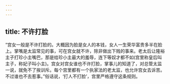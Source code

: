 ```yaml
---
---
---
```

title: 不许打脸
---



“宫女一般是不许打脸的。大概因为脸是女人的本钱，女人一生荣华富贵多半在脸上。掌嘴是太监常见的事，可在宫女就不许，除非做出下贱的事来。老太后让隆裕主子打珍小主嘴巴，那是给珍小主最大的羞辱，连下等奴才都不如(宫里称皇后叫主子，称妃子叫小主)。宫女对宫女谁也不许打脸，掌事儿的知道了，对总管太监一说，就免不了挨训斥。每个宫里都有一个执家法的老太监，也允许宫女去诉苦。不过谁也不去惹事。”俗话说，‘打人不打脸’，宫里严格遵守这条规则。